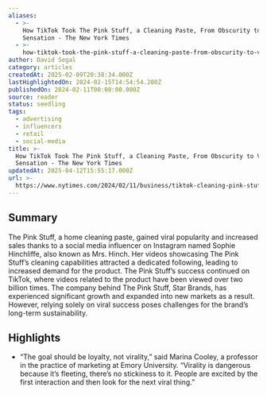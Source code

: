 ```yaml
---
aliases:
  - >-
    How TikTok Took The Pink Stuff, a Cleaning Paste, From Obscurity to Viral
    Sensation - The New York Times
  - >-
    how-tiktok-took-the-pink-stuff-a-cleaning-paste-from-obscurity-to-viral-sensation-the-new-york-times
author: David Segal
category: articles
createdAt: 2025-02-09T20:38:34.000Z
lastHighlightedOn: 2024-02-15T14:54:54.200Z
publishedOn: 2024-02-11T00:00:00.000Z
source: reader
status: seedling
tags:
  - advertising
  - influencers
  - retail
  - social-media
title: >-
  How TikTok Took The Pink Stuff, a Cleaning Paste, From Obscurity to Viral
  Sensation - The New York Times
updatedAt: 2025-04-12T15:55:17.000Z
url: >-
  https://www.nytimes.com/2024/02/11/business/tiktok-cleaning-pink-stuff.html?utm_source=Sailthru&utm_medium=email&utm_campaign=Issue:%202024-02-14%20Retail%20Dive:%20Marketing%20%5Bissue:59176%5D&utm_term=Retail%20Dive:%20Marketing
---
```

## Summary

The Pink Stuff, a home cleaning paste, gained viral popularity and increased sales thanks to a social media influencer on Instagram named Sophie Hinchliffe, also known as Mrs. Hinch. Her videos showcasing The Pink Stuff’s cleaning capabilities attracted a dedicated following, leading to increased demand for the product. The Pink Stuff’s success continued on TikTok, where videos related to the product have been viewed over two billion times. The company behind The Pink Stuff, Star Brands, has experienced significant growth and expanded into new markets as a result. However, relying solely on viral success poses challenges for the brand’s long-term sustainability.

## Highlights

- “The goal should be loyalty, not virality,” said Marina Cooley, a professor in the practice of marketing at Emory University. “Virality is dangerous because it’s fleeting, there’s no stickiness to it. People are excited by the first interaction and then look for the next viral thing.”
